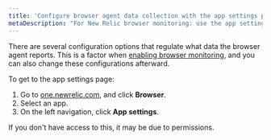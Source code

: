 ```yaml
---
title: 'Configure browser agent data collection with the app settings page'
metaDescription: "For New Relic browser monitoring: use the app settings page to configure the agent type and deployment method."
---
```


There are several configuration options that regulate what data the browser agent reports. This is a factor when [enabling browser monitoring](/docs/browser/browser-monitoring/installation/install-browser-monitoring-agent), and you can also change these configurations afterward. 

To get to the app settings page: 

1. Go to [one.newrelic.com](http://one.newrelic.com), and click **Browser**. 
2. Select an app. 
3. On the left navigation, click **App settings**. 

If you don't have access to this, it may be due to permissions. 

